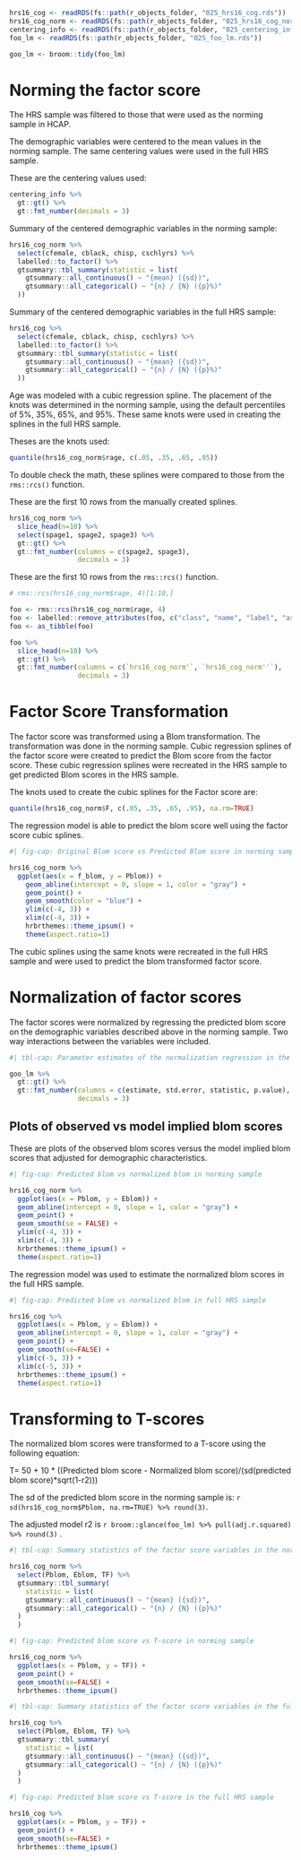 
```r
hrs16_cog <- readRDS(fs::path(r_objects_folder, "025_hrs16_cog.rds"))
hrs16_cog_norm <- readRDS(fs::path(r_objects_folder, "025_hrs16_cog_norm.rds"))
centering_info <- readRDS(fs::path(r_objects_folder, "025_centering_info.rds"))
foo_lm <- readRDS(fs::path(r_objects_folder, "025_foo_lm.rds"))

goo_lm <- broom::tidy(foo_lm)
```

# Norming the factor score

The HRS sample was filtered to those that were used as the norming sample in HCAP.

The demographic variables were centered to the mean values in the norming sample.  The same centering values were used in the full HRS sample.

These are the centering values used:

```r

centering_info %>%
  gt::gt() %>%
  gt::fmt_number(decimals = 3)
```

Summary of the centered demographic variables in the norming sample:

```r

hrs16_cog_norm %>%
  select(cfemale, cblack, chisp, cschlyrs) %>%
  labelled::to_factor() %>%
  gtsummary::tbl_summary(statistic = list(
    gtsummary::all_continuous() ~ "{mean} ({sd})",
    gtsummary::all_categorical() ~ "{n} / {N} ({p}%)"
  ))

```

Summary of the centered demographic variables in the full HRS sample:

```r
hrs16_cog %>%
  select(cfemale, cblack, chisp, cschlyrs) %>%
  labelled::to_factor() %>%
  gtsummary::tbl_summary(statistic = list(
    gtsummary::all_continuous() ~ "{mean} ({sd})",
    gtsummary::all_categorical() ~ "{n} / {N} ({p}%)"
  ))

```

Age was modeled with a cubic regression spline. The placement of the knots was determined in the norming sample, using the default percentiles of 5%, 35%, 65%, and 95%. These same knots were used in creating the splines in the full HRS sample.

Theses are the knots used:

```r
quantile(hrs16_cog_norm$rage, c(.05, .35, .65, .95))
```

To double check the math, these splines were compared to those from the `rms::rcs()` function.

These are the first 10 rows from the manually created splines.

```r
hrs16_cog_norm %>% 
  slice_head(n=10) %>%
  select(spage1, spage2, spage3) %>%
  gt::gt() %>%
  gt::fmt_number(columns = c(spage2, spage3),
                 decimals = 3)
```

These are the first 10 rows from the `rms::rcs()` function.

```r
# rms::rcs(hrs16_cog_norm$rage, 4)[1:10,]

foo <- rms::rcs(hrs16_cog_norm$rage, 4)
foo <- labelled::remove_attributes(foo, c("class", "name", "label", "assume", "assume.code", "parms", "nonlinear", "colnames"))
foo <- as_tibble(foo)

foo %>% 
  slice_head(n=10) %>%
  gt::gt() %>%
  gt::fmt_number(columns = c(`hrs16_cog_norm'`, `hrs16_cog_norm''`),
                 decimals = 3)
```

# Factor Score Transformation

The factor score was transformed using a Blom transformation.  The transformation was done in the norming sample.  Cubic regression splines of the factor score were created to predict the Blom score from the factor score.  These cubic regression splines were recreated in the HRS sample to get predicted Blom scores in the HRS sample.


The knots used to create the cubic splines for the Factor score are:

```r
quantile(hrs16_cog_norm$F, c(.05, .35, .65, .95), na.rm=TRUE)

```

The regression model is able to predict the blom score well using the factor score cubic splines.

```r
#| fig-cap: Original Blom score vs Predicted Blom score in norming sample

hrs16_cog_norm %>%
  ggplot(aes(x = f_blom, y = Pblom)) +
    geom_abline(intercept = 0, slope = 1, color = "gray") +
    geom_point() +
    geom_smooth(color = "blue") +
    ylim(c(-4, 3)) +
    xlim(c(-4, 3)) +
    hrbrthemes::theme_ipsum() +
    theme(aspect.ratio=1) 


```

The cubic splines using the same knots were recreated in the full HRS sample and were used to predict the blom transformed factor score.

# Normalization of factor scores

The factor scores were normalized by regressing the predicted blom score on the demographic variables described above in the norming sample. Two way interactions between the variables were included.

```r
#| tbl-cap: Parameter estimates of the normalization regression in the norming sample

goo_lm %>%
  gt::gt() %>%
  gt::fmt_number(columns = c(estimate, std.error, statistic, p.value),
                 decimals = 3)

```

## Plots of observed vs model implied blom scores

These are plots of the observed blom scores versus the model implied blom scores that adjusted for demographic characteristics.

```r
#| fig-cap: Predicted blom vs normalized blom in norming sample

hrs16_cog_norm %>%
  ggplot(aes(x = Pblom, y = Eblom)) +
  geom_abline(intercept = 0, slope = 1, color = "gray") +
  geom_point() +
  geom_smooth(se = FALSE) +
  ylim(c(-4, 3)) +
  xlim(c(-4, 3)) + 
  hrbrthemes::theme_ipsum() +
  theme(aspect.ratio=1) 
```

The regression model was used to estimate the normalized blom scores in the full HRS sample.

```r
#| fig-cap: Predicted blom vs normalized blom in full HRS sample

hrs16_cog %>%
  ggplot(aes(x = Pblom, y = Eblom)) +
  geom_abline(intercept = 0, slope = 1, color = "gray") +
  geom_point() +
  geom_smooth(se=FALSE) +
  ylim(c(-5, 3)) +
  xlim(c(-5, 3)) + 
  hrbrthemes::theme_ipsum() +
  theme(aspect.ratio=1) 
```

# Transforming to T-scores

The normalized blom scores were transformed to a T-score using the following equation:

T= 50 + 10 * ((Predicted blom score - Normalized blom score)/(sd(predicted blom score)*sqrt(1-r2)))

The sd of the predicted blom score in the norming sample is: `r sd(hrs16_cog_norm$Pblom, na.rm=TRUE) %>% round(3)`.

The adjusted model r2 is `r broom::glance(foo_lm) %>% pull(adj.r.squared) %>% round(3)` .

```r
#| tbl-cap: Summary statistics of the factor score variables in the norming sample

hrs16_cog_norm %>%
  select(Pblom, Eblom, TF) %>%
  gtsummary::tbl_summary(
    statistic = list(
    gtsummary::all_continuous() ~ "{mean} ({sd})",
    gtsummary::all_categorical() ~ "{n} / {N} ({p}%)"
  )
  )
```

```r
#| fig-cap: Predicted blom score vs T-score in norming sample

hrs16_cog_norm %>%
  ggplot(aes(x = Pblom, y = TF)) +
  geom_point() +
  geom_smooth(se=FALSE) + 
  hrbrthemes::theme_ipsum()
```


```r
#| tbl-cap: Summary statistics of the factor score variables in the full HRS sample

hrs16_cog %>%
  select(Pblom, Eblom, TF) %>%
  gtsummary::tbl_summary(
    statistic = list(
    gtsummary::all_continuous() ~ "{mean} ({sd})",
    gtsummary::all_categorical() ~ "{n} / {N} ({p}%)"
  )
  )
```

```r
#| fig-cap: Predicted blom score vs T-score in the full HRS sample

hrs16_cog %>%
  ggplot(aes(x = Pblom, y = TF)) +
  geom_point() +
  geom_smooth(se=FALSE) + 
  hrbrthemes::theme_ipsum()
```
